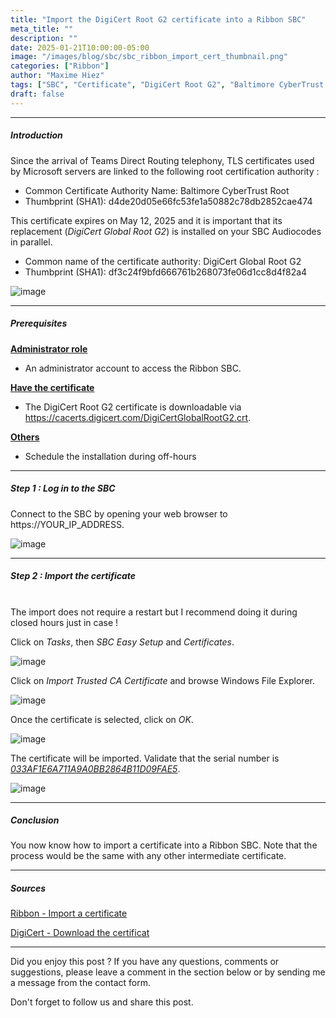 ```yaml
---
title: "Import the DigiCert Root G2 certificate into a Ribbon SBC"
meta_title: ""
description: ""
date: 2025-01-21T10:00:00-05:00
image: "/images/blog/sbc/sbc_ribbon_import_cert_thumbnail.png"
categories: ["Ribbon"]
author: "Maxime Hiez"
tags: ["SBC", "Certificate", "DigiCert Root G2", "Baltimore CyberTrust Root"]
draft: false
---
```

---

##### Introduction
Since the arrival of Teams Direct Routing telephony, TLS certificates used by Microsoft servers are linked to the following root certification authority :
- Common Certificate Authority Name: Baltimore CyberTrust Root
- Thumbprint (SHA1): d4de20d05e66fc53fe1a50882c78db2852cae474

This certificate expires on May 12, 2025 and it is important that its replacement (*DigiCert Global Root G2*) is installed on your SBC Audiocodes in parallel.
- Common name of the certificate authority: DigiCert Global Root G2
- Thumbprint (SHA1): df3c24f9bfd666761b268073fe06d1cc8d4f82a4

![image](/images/blog/sbc/sbc_import_cert_000.png)

---

##### Prerequisites
**<u>Administrator role</u>**
- An administrator account to access the Ribbon SBC.

**<u>Have the certificate</u>**
- The DigiCert Root G2 certificate is downloadable via https://cacerts.digicert.com/DigiCertGlobalRootG2.crt.

**<u>Others</u>**
- Schedule the installation during off-hours

---

##### Step 1 : Log in to the SBC
Connect to the SBC by opening your web browser to https://YOUR_IP_ADDRESS.

![image](/images/blog/sbc/sbc_ribbon_import_cert_000.png)

---

##### Step 2 : Import the certificate <br/><br/>
<Notice type="info">The import does not require a restart but I recommend doing it during closed hours just in case !</Notice>

Click on *Tasks*, then *SBC Easy Setup* and *Certificates*.

![image](/images/blog/sbc/sbc_ribbon_import_cert_001.png)

Click on *Import Trusted CA Certificate* and browse Windows File Explorer.

![image](/images/blog/sbc/sbc_ribbon_import_cert_002.png)

Once the certificate is selected, click on *OK*.

![image](/images/blog/sbc/sbc_ribbon_import_cert_003.png)

The certificate will be imported. Validate that the serial number is *<u>033AF1E6A711A9A0BB2864B11D09FAE5</u>*.

![image](/images/blog/sbc/sbc_ribbon_import_cert_004.png)

---

##### Conclusion
You now know how to import a certificate into a Ribbon SBC. Note that the process would be the same with any other intermediate certificate.

---

##### Sources
[Ribbon - Import a certificate](https://publicdoc.rbbn.com/display/UXDOC81/Importing+SBC+Edge+Supplementary+Certificates)

[DigiCert - Download the certificat](https://cacerts.digicert.com/DigiCertGlobalRootG2.crt)

---


Did you enjoy this post ? If you have any questions, comments or suggestions, please leave a comment in the section below or by sending me a message from the contact form.

Don't forget to follow us and share this post.
